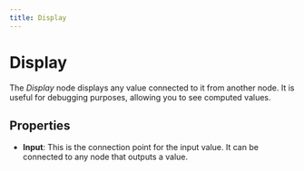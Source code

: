 ```yaml
---
title: Display
---
```


# Display

The _Display_ node displays any value connected to it from another node. It is useful for debugging purposes, allowing you to see computed values.

## Properties

- **Input**: This is the connection point for the input value. It can be connected to any node that outputs a value.

<DocsNodeEditor type="Display" />
